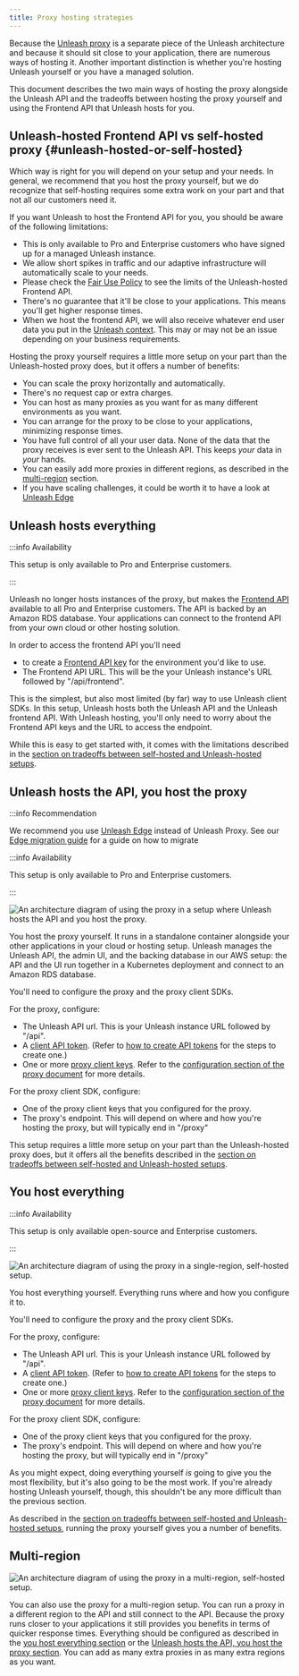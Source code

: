 ```yaml
---
title: Proxy hosting strategies
---
```


Because the [Unleash proxy](../generated/unleash-proxy.md) is a separate piece of the Unleash architecture and because it should sit close to your application, there are numerous ways of hosting it. Another important distinction is whether you're hosting Unleash yourself or you have a managed solution.

This document describes the two main ways of hosting the proxy alongside the Unleash API and the tradeoffs between hosting the proxy yourself and using the Frontend API that Unleash hosts for you.

## Unleash-hosted Frontend API vs self-hosted proxy {#unleash-hosted-or-self-hosted}

Which way is right for you will depend on your setup and your needs. In general, we recommend that you host the proxy yourself, but we do recognize that self-hosting requires some extra work on your part and that not all our customers need it.

If you want Unleash to host the Frontend API for you, you should be aware of the following limitations:

-   This is only available to Pro and Enterprise customers who have signed up for a managed Unleash instance.
-   We allow short spikes in traffic and our adaptive infrastructure will automatically scale to your needs.
-   Please check the [Fair Use Policy](https://www.getunleash.io/fair-use-policy) to see the limits of the Unleash-hosted Frontend API.
-   There's no guarantee that it'll be close to your applications. This means you'll get higher response times.
-   When we host the frontend API, we will also receive whatever end user data you put in the [Unleash context](../reference/unleash-context.md). This may or may not be an issue depending on your business requirements.

Hosting the proxy yourself requires a little more setup on your part than the Unleash-hosted proxy does, but it offers a number of benefits:

-   You can scale the proxy horizontally and automatically.
-   There's no request cap or extra charges.
-   You can host as many proxies as you want for as many different environments as you want.
-   You can arrange for the proxy to be close to your applications, minimizing response times.
-   You have full control of all your user data. None of the data that the proxy receives is ever sent to the Unleash API. This keeps _your_ data in _your_ hands.
-   You can easily add more proxies in different regions, as described in the [multi-region](#multi-region) section.
-   If you have scaling challenges, it could be worth it to have a look at [Unleash Edge](../reference/unleash-edge)

## Unleash hosts everything

:::info Availability

This setup is only available to Pro and Enterprise customers.

:::

Unleash no longer hosts instances of the proxy, but makes the [Frontend API](../reference/front-end-api) available to all Pro and Enterprise customers. The API is backed by an Amazon RDS database. Your applications can connect to the frontend API from your own cloud or other hosting solution.

In order to access the frontend API you'll need
- to create a [Frontend API key](../reference/api-tokens-and-client-keys#front-end-tokens) for the environment you'd like to use.
- The Frontend API URL. This will be the your Unleash instance's URL followed by "/api/frontend".

This is the simplest, but also most limited (by far) way to use Unleash client SDKs. In this setup, Unleash hosts both the Unleash API and the Unleash frontend API. With Unleash hosting, you'll only need to worry about the Frontend API keys and the URL to access the endpoint.

While this is easy to get started with, it comes with the limitations described in the [section on tradeoffs between self-hosted and Unleash-hosted setups](#unleash-hosted-or-self-hosted).

## Unleash hosts the API, you host the proxy

:::info Recommendation

We recommend you use [Unleash Edge](../reference/unleash-edge) instead of Unleash Proxy. See our [Edge migration guide](https://github.com/Unleash/unleash-edge/blob/main/migration-guide.md) for a guide on how to migrate

:::info Availability

This setup is only available to Pro and Enterprise customers.

:::

![An architecture diagram of using the proxy in a setup where Unleash hosts the API and you host the proxy.](/img/proxy-hosting-unleash-api-customer-proxy.svg)

You host the proxy yourself. It runs in a standalone container alongside your other applications in your cloud or hosting setup. Unleash manages the Unleash API, the admin UI, and the backing database in our AWS setup: the API and the UI run together in a Kubernetes deployment and connect to an Amazon RDS database.

You'll need to configure the proxy and the proxy client SDKs.

For the proxy, configure:

-   The Unleash API url. This is your Unleash instance URL followed by "/api".
-   A [client API token](../reference/api-tokens-and-client-keys.mdx#client-tokens). (Refer to [how to create API tokens](../how-to/how-to-create-api-tokens.mdx) for the steps to create one.)
-   One or more [proxy client keys](../reference/api-tokens-and-client-keys.mdx#proxy-client-keys). Refer to the [configuration section of the proxy document](../reference/unleash-proxy#configuration) for more details.

For the proxy client SDK, configure:

-   One of the proxy client keys that you configured for the proxy.
-   The proxy's endpoint. This will depend on where and how you're hosting the proxy, but will typically end in "/proxy"

This setup requires a little more setup on your part than the Unleash-hosted proxy does, but it offers all the benefits described in the [section on tradeoffs between self-hosted and Unleash-hosted setups](#unleash-hosted-or-self-hosted).

## You host everything

:::info Availability

This setup is only available open-source and Enterprise customers.

:::

![An architecture diagram of using the proxy in a single-region, self-hosted setup.](/img/proxy-hosting-customer-single.svg)

You host everything yourself. Everything runs where and how you configure it to.

You'll need to configure the proxy and the proxy client SDKs.

For the proxy, configure:

-   The Unleash API url. This is your Unleash instance URL followed by "/api".
-   A [client API token](../reference/api-tokens-and-client-keys.mdx#client-tokens). (Refer to [how to create API tokens](../how-to/how-to-create-api-tokens.mdx) for the steps to create one.)
-   One or more [proxy client keys](../reference/api-tokens-and-client-keys.mdx#proxy-client-keys). Refer to the [configuration section of the proxy document](../reference/unleash-proxy#configuration) for more details.

For the proxy client SDK, configure:

-   One of the proxy client keys that you configured for the proxy.
-   The proxy's endpoint. This will depend on where and how you're hosting the proxy, but will typically end in "/proxy"

As you might expect, doing everything yourself _is_ going to give you the most flexibility, but it's also going to be the most work. If you're already hosting Unleash yourself, though, this shouldn't be any more difficult than the previous section.

As described in the [section on tradeoffs between self-hosted and Unleash-hosted setups](#unleash-hosted-or-self-hosted), running the proxy yourself gives you a number of benefits.

## Multi-region

![An architecture diagram of using the proxy in a multi-region, self-hosted setup.](/img/proxy-hosting-customer-multi.svg)

You can also use the proxy for a multi-region setup. You can run a proxy in a different region to the API and still connect to the API. Because the proxy runs closer to your applications it still provides you benefits in terms of quicker response times. Everything should be configured as described in the [you host everything section](#you-host-everything) or the [Unleash hosts the API, you host the proxy section](#unleash-hosts-the-api-you-host-the-proxy). You can add as many extra proxies in as many extra regions as you want.

